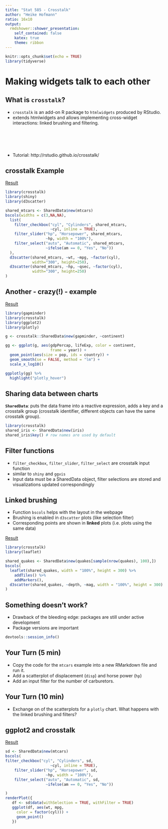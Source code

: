 ```yaml
---
title: "Stat 585 - Crosstalk"
author: "Heike Hofmann"
ratio: 16x10
output:
  rmdshower::shower_presentation:
    self_contained: false
    katex: true
    theme: ribbon
---
```

```r
knitr::opts_chunk$set(echo = TRUE)
library(tidyverse)
```


# Making widgets talk to each other

## What is `crosstalk`?

- `crosstalk` is an add-on R package to `htmlwidgets` produced by RStudio.
- extends htmlwidgets and allows implementing cross-widget interactions: linked brushing and filtering. <br><br><br><br><br><br>
- Tutorial: http://rstudio.github.io/crosstalk/

## crosstalk Example

[Result](03_crosstalk-example-01.html)

```r
library(crosstalk)
library(shiny)
library(d3scatter)

shared_mtcars <- SharedData$new(mtcars)
bscols(widths = c(3,NA,NA),
  list(
    filter_checkbox("cyl", "Cylinders", shared_mtcars, 
                    ~cyl, inline = TRUE),
    filter_slider("hp", "Horsepower", shared_mtcars, 
                  ~hp, width = "100%"),
    filter_select("auto", "Automatic", shared_mtcars, 
                  ~ifelse(am == 0, "Yes", "No"))
  ),
  d3scatter(shared_mtcars, ~wt, ~mpg, ~factor(cyl), 
            width="300", height=250),
  d3scatter(shared_mtcars, ~hp, ~qsec, ~factor(cyl), 
            width="300", height=250)
)
```

## Another - crazy(!) - example

[Result](03_crosstalk-example-02.html)

```r
library(gapminder)
library(crosstalk)
library(ggplot2)
library(plotly)

g <- crosstalk::SharedData$new(gapminder, ~continent)

gg <- ggplot(g, aes(gdpPercap, lifeExp, color = continent, 
                    frame = year)) +
  geom_point(aes(size = pop, ids = country)) +
  geom_smooth(se = FALSE, method = "lm") +
  scale_x_log10()

ggplotly(gg) %>% 
  highlight("plotly_hover")
```


## Sharing data between charts

**`SharedData`**: puts the data frame into a reactive expression, adds a key and a crosstalk group (crosstalk identifier, different objects can have the same crosstalk group). 

```r
library(crosstalk)
shared_iris <- SharedData$new(iris)
shared_iris$key() # row names are used by default
```

## Filter functions

- `filter_checkbox`, `filter_slider`, `filter_select` are crosstalk input function
- similar to `shiny` and `ggvis`
- Input data must be a SharedData object, filter selections are stored and visualizations updated correspondingly


## Linked brushing

- Function `bscols` helps with the layout in the webpage
- Brushing is enabled in `d3scatter` plots (like selection filter)
- Corresponding points are shown in **linked** plots (i.e. plots using the same data)

[Result](03_crosstalk-example-03.html)

```r
library(crosstalk)
library(leaflet)

shared_quakes <- SharedData$new(quakes[sample(nrow(quakes), 100),])
bscols(
  leaflet(shared_quakes, width = "100%", height = 300) %>%
    addTiles() %>%
    addMarkers(),
  d3scatter(shared_quakes, ~depth, ~mag, width = "100%", height = 300)
)
```


## Something doesn't work?

- Drawback of the bleeding edge: packages are still under active development
- Package versions are important

```r
devtools::session_info()
```


## Your Turn (5 min)

- Copy the code for the `mtcars` example into a new RMarkdown file and run it.
- Add a scatterplot of displacement (`disp`) and horse power (`hp`)
- Add an input filter for the number of carburetors.

## Your Turn (10 min)

- Exchange on of the scatterplots for a `plotly` chart. What happens with the linked brushing and filters?

## ggplot2 and crosstalk

[Result](03_crosstalk-example-04.html)

```r
sd <- SharedData$new(mtcars)
bscols(  
filter_checkbox("cyl", "Cylinders", sd, 
                    ~cyl, inline = TRUE),
    filter_slider("hp", "Horsepower", sd, 
                  ~hp, width = "100%"),
    filter_select("auto", "Automatic", sd, 
                  ~ifelse(am == 0, "Yes", "No"))

)
renderPlot({
   df <- sd$data(withSelection = TRUE, withFilter = TRUE)
   ggplot(df, aes(wt, mpg,
     color = factor(cyl))) +
     geom_point() 
   })
```
